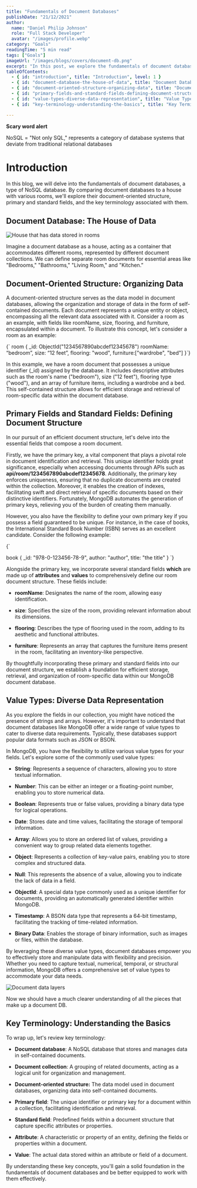 ```yaml
---
title: "Fundamentals of Document Databases"
publishDate: "21/12/2021"
author:
  name: "Daniel Philip Johnson"
  role: "Full Stack Developer"
  avatar: "/images/profile.webp"
category: "Goals"
readingTime: "5 min read"
tags: ["Goals"]
imageUrl: "/images/blogs/covers/document-db.png"
excerpt: "In this post, we explore the fundamentals of document databases, their document-oriented structure, value types, and key concepts. Learn how document databases like MongoDB organize and manage data efficiently."
tableOfContents:
  - { id: "introduction", title: "Introduction", level: 1 }
  - { id: "document-database-the-house-of-data", title: "Document Database: The House of Data", level: 2 }
  - { id: "document-oriented-structure-organizing-data", title: "Document-Oriented Structure: Organizing Data", level: 2 }
  - { id: "primary-fields-and-standard-fields-defining-document-structure", title: "Primary Fields and Standard Fields: Defining Document Structure", level: 2 }
  - { id: "value-types-diverse-data-representation", title: "Value Types: Diverse Data Representation", level: 2 }
  - { id: "key-terminology-understanding-the-basics", title: "Key Terminology: Understanding the Basics", level: 2 }

---
```



**Scary word alert**

NoSQL = "Not only SQL," represents a category of database systems that deviate from traditional relational databases

# Introduction

In this blog, we will delve into the fundamentals of document databases, a type of NoSQL database. By comparing document databases to a house with various rooms, we'll explore their document-oriented structure, primary and standard fields, and the key terminology associated with them.

## Document Database: The House of Data

![House that has data stored in rooms](/images/blogs/content/doc-db/doc-db-1.jpeg)

Imagine a document database as a house, acting as a container that accommodates different rooms, represented by different document collections. We can define separate room documents for essential areas like "Bedrooms," "Bathrooms," "Living Room," and "Kitchen.”

## Document-Oriented Structure: Organizing Data

A document-oriented structure serves as the data model in document databases, allowing the organization and storage of data in the form of self-contained documents. Each document represents a unique entity or object, encompassing all the relevant data associated with it. Consider a room as an example, with fields like roomName, size, flooring, and furniture, encapsulated within a document. To illustrate this concept, let's consider a room as an example:

<CodeBlock language="json">
{`
room {
   _id: ObjectId("1234567890abcdef12345678")
   roomName: “bedroom”,
   size: “12 feet”,
   flooring: "wood",
   furniture:["wardrobe", "bed"]
}`}
</CodeBlock>

In this example, we have a room document that possesses a unique identifier (\_id) assigned by the database. It includes descriptive attributes such as the room's name ("bedroom"), size ("12 feet"), flooring type ("wood"), and an array of furniture items, including a wardrobe and a bed. This self-contained structure allows for efficient storage and retrieval of room-specific data within the document database.

## Primary Fields and Standard Fields: Defining Document Structure

In our pursuit of an efficient document structure, let's delve into the essential fields that compose a room document.

Firstly, we have the primary key, a vital component that plays a pivotal role in document identification and retrieval. This unique identifier holds great significance, especially when accessing documents through APIs such as **api/room/1234567890abcdef12345678**. Additionally, the primary key enforces uniqueness, ensuring that no duplicate documents are created within the collection. Moreover, it enables the creation of indexes, facilitating swift and direct retrieval of specific documents based on their distinctive identifiers. Fortunately, MongoDB automates the generation of primary keys, relieving you of the burden of creating them manually.

However, you also have the flexibility to define your own primary key if you possess a field guaranteed to be unique. For instance, in the case of books, the International Standard Book Number (ISBN) serves as an excellent candidate. Consider the following example:

<CodeBlock language="json">
{`

book {
   _id: "978-0-123456-78-9",
   author: "author",
   title: "the title"
}
`}
</CodeBlock>


Alongside the primary key, we incorporate several standard fields **which** are made up of **attributes** and **values** to comprehensively define our room document structure. These fields include:

* **roomName**: Designates the name of the room, allowing easy identification.
    
* **size**: Specifies the size of the room, providing relevant information about its dimensions.
    
* **flooring**: Describes the type of flooring used in the room, adding to its aesthetic and functional attributes.
    
* **furniture**: Represents an array that captures the furniture items present in the room, facilitating an inventory-like perspective.
    

By thoughtfully incorporating these primary and standard fields into our document structure, we establish a foundation for efficient storage, retrieval, and organization of room-specific data within our MongoDB document database.

## Value Types: Diverse Data Representation

As you explore the fields in our collection, you might have noticed the presence of strings and arrays. However, it's important to understand that document databases like MongoDB offer a wide range of value types to cater to diverse data requirements. Typically, these databases support popular data formats such as JSON or BSON.

In MongoDB, you have the flexibility to utilize various value types for your fields. Let's explore some of the commonly used value types:

* **String**: Represents a sequence of characters, allowing you to store textual information.
    
* **Number**: This can be either an integer or a floating-point number, enabling you to store numerical data.
    
* **Boolean**: Represents true or false values, providing a binary data type for logical operations.
    
* **Date**: Stores date and time values, facilitating the storage of temporal information.
    
* **Array**: Allows you to store an ordered list of values, providing a convenient way to group related data elements together.
    
* **Object**: Represents a collection of key-value pairs, enabling you to store complex and structured data.
    
* **Null**: This represents the absence of a value, allowing you to indicate the lack of data in a field.
    
* **ObjectId**: A special data type commonly used as a unique identifier for documents, providing an automatically generated identifier within MongoDB.
    
* **Timestamp**: A BSON data type that represents a 64-bit timestamp, facilitating the tracking of time-related information.
    
* **Binary Data**: Enables the storage of binary information, such as images or files, within the database.
    

By leveraging these diverse value types, document databases empower you to effectively store and manipulate data with flexibility and precision. Whether you need to capture textual, numerical, temporal, or structural information, MongoDB offers a comprehensive set of value types to accommodate your data needs.

![Document data layers](/images/blogs/content/doc-db/doc-db-layers.png)

Now we should have a much clearer understanding of all the pieces that make up a document DB.

## Key Terminology: Understanding the Basics

To wrap up, let's review key terminology:

* **Document database**: A NoSQL database that stores and manages data in self-contained documents.
    
* **Document collection**: A grouping of related documents, acting as a logical unit for organization and management.
    
* **Document-oriented structure:** The data model used in document databases, organizing data into self-contained documents.
    
* **Primary field**: The unique identifier or primary key for a document within a collection, facilitating identification and retrieval.
    
* **Standard field**: Predefined fields within a document structure that capture specific attributes or properties.
    
* **Attribute**: A characteristic or property of an entity, defining the fields or properties within a document.
    
* **Value**: The actual data stored within an attribute or field of a document.
    

By understanding these key concepts, you'll gain a solid foundation in the fundamentals of document databases and be better equipped to work with them effectively.